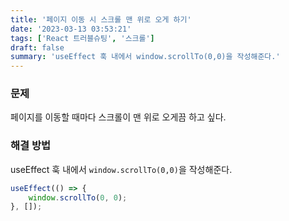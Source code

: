 ```yaml
---
title: '페이지 이동 시 스크롤 맨 위로 오게 하기'
date: '2023-03-13 03:53:21'
tags: ['React 트러블슈팅', '스크롤']
draft: false
summary: 'useEffect 훅 내에서 window.scrollTo(0,0)을 작성해준다.'
---
```


### 문제

페이지를 이동할 때마다 스크롤이 맨 위로 오게끔 하고 싶다.

### 해결 방법

useEffect 훅 내에서 `window.scrollTo(0,0)`을 작성해준다.

```JavaScript
useEffect(() => {
	window.scrollTo(0, 0);
}, []);
```
